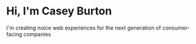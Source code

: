 # Hi, I'm Casey Burton

I'm creating noice web experiences for the next generation of consumer-facing companies
